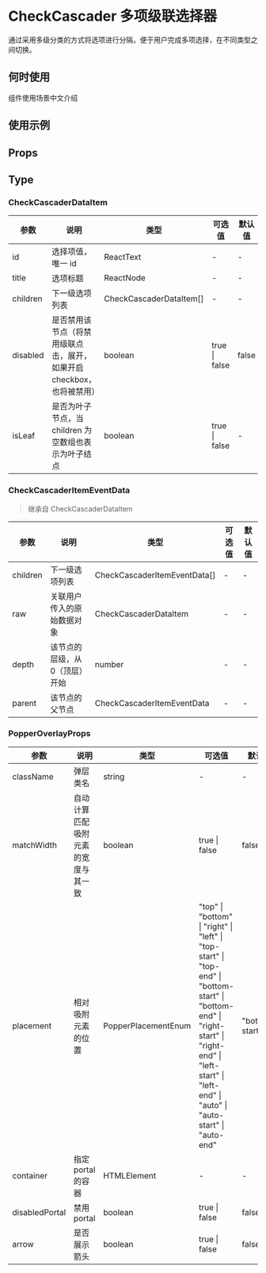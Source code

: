 # CheckCascader 多项级联选择器

通过采用多级分类的方式将选项进行分隔，便于用户完成多项选择，在不同类型之间切换。

## 何时使用

组件使用场景中文介绍

## 使用示例

<!-- Inject Stories -->

## Props

<!-- Inject Props -->

## Type

### CheckCascaderDataItem

| 参数     | 说明                                                                  | 类型                    | 可选值        | 默认值 |
| -------- | --------------------------------------------------------------------- | ----------------------- | ------------- | ------ |
| id       | 选择项值，唯一 id                                                     | ReactText               | -             | -      |
| title    | 选项标题                                                              | ReactNode               | -             | -      |
| children | 下一级选项列表                                                        | CheckCascaderDataItem[] | -             | -      |
| disabled | 是否禁用该节点（将禁用级联点击，展开，如果开启 checkbox，也将被禁用） | boolean                 | true \| false | false  |
| isLeaf   | 是否为叶子节点，当 children 为空数组也表示为叶子结点                  | boolean                 | true \| false | -      |

### CheckCascaderItemEventData

> 继承自 CheckCascaderDataItem

| 参数     | 说明                           | 类型                         | 可选值 | 默认值 |
| -------- | ------------------------------ | ---------------------------- | ------ | ------ |
| children | 下一级选项列表                 | CheckCascaderItemEventData[] | -      | -      |
| raw      | 关联用户传入的原始数据对象     | CheckCascaderDataItem        | -      | -      |
| depth    | 该节点的层级，从 0（顶层）开始 | number                       | -      | -      |
| parent   | 该节点的父节点                 | CheckCascaderItemEventData   | -      | -      |

### PopperOverlayProps

| 参数           | 说明                               | 类型                | 可选值                                                                                                                                                                                                     | 默认值         |
| -------------- | ---------------------------------- | ------------------- | ---------------------------------------------------------------------------------------------------------------------------------------------------------------------------------------------------------- | -------------- |
| className      | 弹层类名                           | string              | -                                                                                                                                                                                                          | -              |
| matchWidth     | 自动计算匹配吸附元素的宽度与其一致 | boolean             | true \| false                                                                                                                                                                                              | false          |
| placement      | 相对吸附元素的位置                 | PopperPlacementEnum | "top" \| "bottom" \| "right" \| "left" \| "top-start" \| "top-end" \| "bottom-start" \| "bottom-end" \| "right-start" \| "right-end" \| "left-start" \| "left-end" \| "auto" \| "auto-start" \| "auto-end" | "bottom-start" |
| container      | 指定 portal 的容器                 | HTMLElement         | -                                                                                                                                                                                                          | -              |
| disabledPortal | 禁用 portal                        | boolean             | true \| false                                                                                                                                                                                              | false          |
| arrow          | 是否展示箭头                       | boolean             | true \| false                                                                                                                                                                                              | false          |
